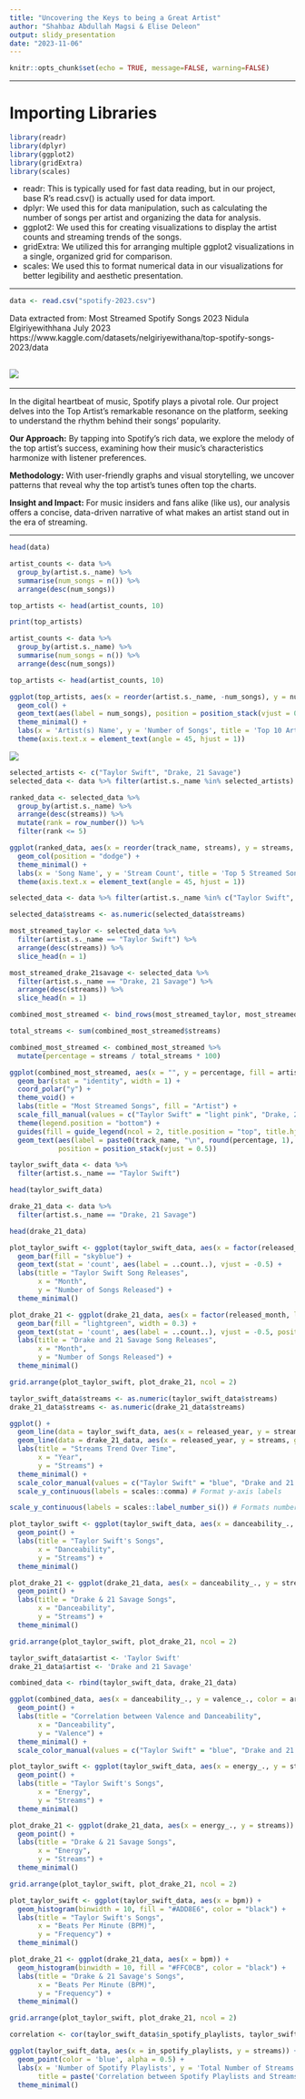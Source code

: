 ```yaml
---
title: "Uncovering the Keys to being a Great Artist"
author: "Shahbaz Abdullah Magsi & Elise Deleon"
output: slidy_presentation
date: "2023-11-06"
---
```


```r
knitr::opts_chunk$set(echo = TRUE, message=FALSE, warning=FALSE)
```

---

# Importing Libraries

```r
library(readr)
library(dplyr)
library(ggplot2)
library(gridExtra)
library(scales)
```

- readr: This is typically used for fast data reading, but in our project, base R's read.csv() is actually used for data import.
- dplyr: We used this for data manipulation, such as calculating the number of songs per artist and organizing the data for analysis.
- ggplot2: We used this for creating visualizations to display the artist counts and streaming trends of the songs.
- gridExtra: We utilized this for arranging multiple ggplot2 visualizations in a single, organized grid for comparison.
- scales: We used this to format numerical data in our visualizations for better legibility and aesthetic presentation.

---

```r
data <- read.csv("spotify-2023.csv")
```

Data extracted from: 
Most Streamed Spotify Songs 2023
Nidula Elgiriyewithhana
July 2023
https://www.kaggle.com/datasets/nelgiriyewithana/top-spotify-songs-2023/data

![](https://www.scotsman.com/jpim-static/image/2023/11/24/10/12/Spotify%20Wrapped.jpg?trim=0,0,0,0&width=640&quality=65)
---

---

In the digital heartbeat of music, Spotify plays a pivotal role. Our project delves into the Top Artist's remarkable resonance on the platform, seeking to understand the rhythm behind their songs' popularity.

**Our Approach:**
By tapping into Spotify's rich data, we explore the melody of the top artist's success, examining how their music's characteristics harmonize with listener preferences.

**Methodology:**
With user-friendly graphs and visual storytelling, we uncover patterns that reveal why the top artist's tunes often top the charts.

**Insight and Impact:**
For music insiders and fans alike (like us), our analysis offers a concise, data-driven narrative of what makes an artist stand out in the era of streaming.

---



```r
head(data)
```

```r
artist_counts <- data %>%
  group_by(artist.s._name) %>%
  summarise(num_songs = n()) %>%
  arrange(desc(num_songs))

top_artists <- head(artist_counts, 10)

print(top_artists)
```
```r
artist_counts <- data %>%
  group_by(artist.s._name) %>%
  summarise(num_songs = n()) %>%
  arrange(desc(num_songs))

top_artists <- head(artist_counts, 10)

ggplot(top_artists, aes(x = reorder(artist.s._name, -num_songs), y = num_songs, fill = artist.s._name)) +
  geom_col() +
  geom_text(aes(label = num_songs), position = position_stack(vjust = 0.5), size = 3, color = 'black') +
  theme_minimal() +
  labs(x = 'Artist(s) Name', y = 'Number of Songs', title = 'Top 10 Artists with Most Songs') +
  theme(axis.text.x = element_text(angle = 45, hjust = 1))
```
![](https://www.billboard.com/wp-content/uploads/2022/11/taylor-swift-21-savage-drake-billboard-1548.jpg?w=942&h=623&crop=1)


```r
selected_artists <- c("Taylor Swift", "Drake, 21 Savage")
selected_data <- data %>% filter(artist.s._name %in% selected_artists)

ranked_data <- selected_data %>%
  group_by(artist.s._name) %>%
  arrange(desc(streams)) %>%
  mutate(rank = row_number()) %>%
  filter(rank <= 5)

ggplot(ranked_data, aes(x = reorder(track_name, streams), y = streams, fill = artist.s._name)) +
  geom_col(position = "dodge") +
  theme_minimal() +
  labs(x = 'Song Name', y = 'Stream Count', title = 'Top 5 Streamed Songs Comparison') +
  theme(axis.text.x = element_text(angle = 45, hjust = 1))
```

```r
selected_data <- data %>% filter(artist.s._name %in% c("Taylor Swift", "Drake, 21 Savage"))

selected_data$streams <- as.numeric(selected_data$streams)

most_streamed_taylor <- selected_data %>%
  filter(artist.s._name == "Taylor Swift") %>%
  arrange(desc(streams)) %>%
  slice_head(n = 1)

most_streamed_drake_21savage <- selected_data %>%
  filter(artist.s._name == "Drake, 21 Savage") %>%
  arrange(desc(streams)) %>%
  slice_head(n = 1)

combined_most_streamed <- bind_rows(most_streamed_taylor, most_streamed_drake_21savage)

total_streams <- sum(combined_most_streamed$streams)

combined_most_streamed <- combined_most_streamed %>%
  mutate(percentage = streams / total_streams * 100)

ggplot(combined_most_streamed, aes(x = "", y = percentage, fill = artist.s._name)) +
  geom_bar(stat = "identity", width = 1) +
  coord_polar("y") +
  theme_void() +
  labs(title = "Most Streamed Songs", fill = "Artist") +
  scale_fill_manual(values = c("Taylor Swift" = "light pink", "Drake, 21 Savage" = "light blue")) +
  theme(legend.position = "bottom") +
  guides(fill = guide_legend(ncol = 2, title.position = "top", title.hjust = 0.5)) +
  geom_text(aes(label = paste0(track_name, "\n", round(percentage, 1), "%")),
            position = position_stack(vjust = 0.5))
```


```r
taylor_swift_data <- data %>%
  filter(artist.s._name == "Taylor Swift")

head(taylor_swift_data)
```

```r
drake_21_data <- data %>%
  filter(artist.s._name == "Drake, 21 Savage")

head(drake_21_data)
```
```r
plot_taylor_swift <- ggplot(taylor_swift_data, aes(x = factor(released_month, levels = 1:12, labels = c("Jan", "Feb", "Mar", "Apr", "May", "Jun", "Jul", "Aug", "Sep", "Oct", "Nov", "Dec")))) +
  geom_bar(fill = "skyblue") +
  geom_text(stat = 'count', aes(label = ..count..), vjust = -0.5) +
  labs(title = "Taylor Swift Song Releases",
       x = "Month",
       y = "Number of Songs Released") +
  theme_minimal()

plot_drake_21 <- ggplot(drake_21_data, aes(x = factor(released_month, levels = 1:12, labels = c("Jan", "Feb", "Mar", "Apr", "May", "Jun", "Jul", "Aug", "Sep", "Oct", "Nov", "Dec")))) +
  geom_bar(fill = "lightgreen", width = 0.3) + 
  geom_text(stat = 'count', aes(label = ..count..), vjust = -0.5, position = position_dodge(width = 0.5)) +
  labs(title = "Drake and 21 Savage Song Releases",
       x = "Month",
       y = "Number of Songs Released") +
  theme_minimal()

grid.arrange(plot_taylor_swift, plot_drake_21, ncol = 2)
```


```r
taylor_swift_data$streams <- as.numeric(taylor_swift_data$streams)
drake_21_data$streams <- as.numeric(drake_21_data$streams)

ggplot() +
  geom_line(data = taylor_swift_data, aes(x = released_year, y = streams, group = 1, color = "Taylor Swift")) +
  geom_line(data = drake_21_data, aes(x = released_year, y = streams, group = 1, color = "Drake and 21 Savage")) +
  labs(title = "Streams Trend Over Time",
       x = "Year",
       y = "Streams") +
  theme_minimal() +
  scale_color_manual(values = c("Taylor Swift" = "blue", "Drake and 21 Savage" = "red")) +
  scale_y_continuous(labels = scales::comma) # Format y-axis labels

scale_y_continuous(labels = scales::label_number_si()) # Formats numbers to millions (e.g., 1M)

```


```r
plot_taylor_swift <- ggplot(taylor_swift_data, aes(x = danceability_., y = streams)) +
  geom_point() +
  labs(title = "Taylor Swift's Songs",
       x = "Danceability",
       y = "Streams") +
  theme_minimal()

plot_drake_21 <- ggplot(drake_21_data, aes(x = danceability_., y = streams)) +
  geom_point() +
  labs(title = "Drake & 21 Savage Songs",
       x = "Danceability",
       y = "Streams") +
  theme_minimal()

grid.arrange(plot_taylor_swift, plot_drake_21, ncol = 2)
```
```r
taylor_swift_data$artist <- 'Taylor Swift'
drake_21_data$artist <- 'Drake and 21 Savage'

combined_data <- rbind(taylor_swift_data, drake_21_data)

ggplot(combined_data, aes(x = danceability_., y = valence_., color = artist)) +
  geom_point() +
  labs(title = "Correlation between Valence and Danceability",
       x = "Danceability",
       y = "Valence") +
  theme_minimal() +
  scale_color_manual(values = c("Taylor Swift" = "blue", "Drake and 21 Savage" = "red"))
```
```r
plot_taylor_swift <- ggplot(taylor_swift_data, aes(x = energy_., y = streams)) +
  geom_point() +
  labs(title = "Taylor Swift's Songs",
       x = "Energy",
       y = "Streams") +
  theme_minimal()

plot_drake_21 <- ggplot(drake_21_data, aes(x = energy_., y = streams)) +
  geom_point() +
  labs(title = "Drake & 21 Savage Songs",
       x = "Energy",
       y = "Streams") +
  theme_minimal()

grid.arrange(plot_taylor_swift, plot_drake_21, ncol = 2)
```



```r
plot_taylor_swift <- ggplot(taylor_swift_data, aes(x = bpm)) +
  geom_histogram(binwidth = 10, fill = "#ADD8E6", color = "black") +
  labs(title = "Taylor Swift's Songs",
       x = "Beats Per Minute (BPM)",
       y = "Frequency") +
  theme_minimal()

plot_drake_21 <- ggplot(drake_21_data, aes(x = bpm)) +
  geom_histogram(binwidth = 10, fill = "#FFC0CB", color = "black") +
  labs(title = "Drake & 21 Savage's Songs",
       x = "Beats Per Minute (BPM)",
       y = "Frequency") +
  theme_minimal()

grid.arrange(plot_taylor_swift, plot_drake_21, ncol = 2)
```

```r
correlation <- cor(taylor_swift_data$in_spotify_playlists, taylor_swift_data$streams)

ggplot(taylor_swift_data, aes(x = in_spotify_playlists, y = streams)) +
  geom_point(color = 'blue', alpha = 0.5) +
  labs(x = 'Number of Spotify Playlists', y = 'Total Number of Streams',
       title = paste('Correlation between Spotify Playlists and Streams (Correlation Coefficient:', round(correlation, 2), ')')) +
  theme_minimal()
```
